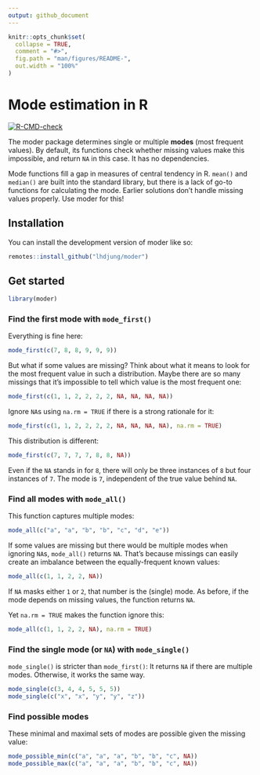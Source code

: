 ```yaml
---
output: github_document
---
```


<!-- README.md is generated from README.Rmd. Please edit that file -->

```r
knitr::opts_chunk$set(
  collapse = TRUE,
  comment = "#>",
  fig.path = "man/figures/README-",
  out.width = "100%"
)
```

# Mode estimation in R

<!-- badges: start -->

[![R-CMD-check](https://github.com/lhdjung/moder/actions/workflows/R-CMD-check.yaml/badge.svg)](https://github.com/lhdjung/moder/actions/workflows/R-CMD-check.yaml)
<!-- badges: end -->

The moder package determines single or multiple **modes** (most frequent values). By default, its functions check whether missing values make this impossible, and return `NA` in this case. It has no dependencies.

Mode functions fill a gap in measures of central tendency in R. `mean()` and `median()` are built into the standard library, but there is a lack of go-to functions for calculating the mode. Earlier solutions don't handle missing values properly. Use moder for this!

## Installation

You can install the development version of moder like so:

``` r
remotes::install_github("lhdjung/moder")
```

## Get started

```r
library(moder)
```

### Find the first mode with `mode_first()`

Everything is fine here:

```r
mode_first(c(7, 8, 8, 9, 9, 9))
```

But what if some values are missing? Think about what it means to look for the most frequent value in such a distribution. Maybe there are so many missings that it's impossible to tell which value is the most frequent one:

```r
mode_first(c(1, 1, 2, 2, 2, 2, NA, NA, NA, NA))
```

Ignore `NA`s using `na.rm = TRUE` if there is a strong rationale for it:

```r
mode_first(c(1, 1, 2, 2, 2, 2, NA, NA, NA, NA), na.rm = TRUE)
```

This distribution is different:

```r
mode_first(c(7, 7, 7, 7, 8, 8, NA))
```

Even if the `NA` stands in for `8`, there will only be three instances of `8` but four instances of `7`. The mode is `7`, independent of the true value behind `NA`.

### Find all modes with `mode_all()`

This function captures multiple modes:

```r
mode_all(c("a", "a", "b", "b", "c", "d", "e"))
```

If some values are missing but there would be multiple modes when ignoring `NA`s, `mode_all()` returns `NA`. That's because missings can easily create an imbalance between the equally-frequent known values:

```r
mode_all(c(1, 1, 2, 2, NA))
```

If `NA` masks either `1` or `2`, that number is the (single) mode. As before, if the mode depends on missing values, the function returns `NA`.

Yet `na.rm = TRUE` makes the function ignore this:

```r
mode_all(c(1, 1, 2, 2, NA), na.rm = TRUE)
```

### Find the single mode (or `NA`) with `mode_single()`

`mode_single()` is stricter than `mode_first()`: It returns `NA` if there are multiple modes. Otherwise, it works the same way.

```r
mode_single(c(3, 4, 4, 5, 5, 5))
mode_single(c("x", "x", "y", "y", "z"))
```

### Find possible modes

These minimal and maximal sets of modes are possible given the missing value:

```r
mode_possible_min(c("a", "a", "a", "b", "b", "c", NA))
mode_possible_max(c("a", "a", "a", "b", "b", "c", NA))
```
